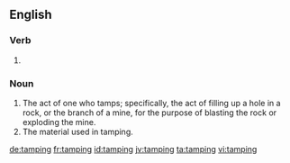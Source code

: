 ==English==

===Verb===
{{head|en}}

# {{present participle of|tamp}}

===Noun===
{{en-noun|~}}

# The act of one who tamps; specifically, the act of filling up a hole in a rock, or the branch of a mine, for the purpose of blasting the rock or exploding the mine.
# The material used in tamping.

[[de:tamping]]
[[fr:tamping]]
[[id:tamping]]
[[jv:tamping]]
[[ta:tamping]]
[[vi:tamping]]